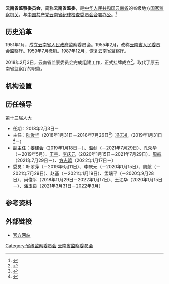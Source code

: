 {{Infobox PRCG
|机构名称 = 云南省监察委员会
|标志1    = National Emblem of the People's Republic of China.svg
|标志1说明 = 
|标志2    =
|标志2说明 =
|中共合署办公 = [[中国共产党云南省纪律检查委员会|中国共产党云南省纪律检查委员会]]
|人员链接 = 
|职位1    = 主任
|人员1    = [[冯志礼|冯志礼]]
|职位2    = 副主任
|人员2    = [[姜建会|姜建会]]、[[王宇_(1964年)|王　宇]]、[[周航|周　航]]、[[方志鸣|方志鸣]]
|人数2    = 4
|授权法源 = 
|组织法规 =
|成立时间 = 
|被接替者 = [[云南省监察厅|云南省监察厅]]
|业务上级 = [[中华人民共和国国家监察委员会|中华人民共和国国家监察委员会]]
|组织上级 = [[云南省人民代表大会|云南省人民代表大会]]<br />[[云南省人民代表大会常务委员会|云南省人民代表大会常务委员会]]
|中共上级 = [[中国共产党中央纪律检查委员会|中国共产党中央纪律检查委员会]]
|中共本级 = [[中国共产党云南省纪律检查委员会|中国共产党云南省纪律检查委员会]]（[[合署办公|合署办公]]）（监察委不设[[党组|党组]]）
|机构类型 = 省级[[中华人民共和国国家监察机关|国家监察机关]]
|行政级别 = 副省级
|下级链接 = 
|场所1    = 云南省监察委员会
|地址1    = 云南省昆明市西山区广福路8号
|邮编1    = 650000
|电话1    =
|场所2    =
|地址2    = 
|电话2    = 
|官网2    = 
|官网     = [http://www.jjjc.yn.gov.cn/ 官方网站]
}}

'''云南省监察委员会'''，简称'''云南省监委'''，是[[中华人民共和国|中华人民共和国]][[云南省|云南省]]的省级地方[[中华人民共和国国家监察机关|国家监察机关]]，与[[中国共产党云南省纪律检查委员会|中国共产党云南省纪律检查委员会]][[合署办公|合署办公]]。<ref>{{Cite web|title=国家监察体制改革试点的重大阶段性成果——省级监察委员会诞生记|url=http://www.ccdi.gov.cn/toutiao/201802/t20180202_163150.html|accessdate=2020-08-12|work=中国纪检监察报}}</ref>
== 历史沿革 ==
1951年1月，成立[[云南省人民政府|云南省人民政府]]监察委员会。1955年2月，改称[[云南省人民委员会|云南省人民委员会]]监察厅。1959年7月撤销。1987年12月，恢复云南省监察厅。

2018年2月3日，云南省监察委员会完成组建工作，正式挂牌成立<ref>{{cite web |author=胡远航 |title=云南省监察委员会挂牌成立 |url=http://www.chinanews.com/gn/2018/02-03/8440439.shtml |publisher=[[中国新闻网|中国新闻网]] |date=2018-02-03 |access-date=2020-09-26 |archive-date=2020-02-04 |archive-url=https://web.archive.org/web/20200204203728/http://www.chinanews.com./gn/2018/02-03/8440439.shtml |dead-url=no }}</ref>。取代了原云南省监察厅的职能。
== 机构设置 ==
{{columns-list|2|
*办公厅
*组织部
*宣传部
*研究室
*法规室
*党风政风监督室
*信访室
*案件监督管理室
*信息技术保障室
*第一至第八监督检查室
*第九至第十六审查调查室
*案件审理室
*纪检监察干部监督室
*国际合作室
}}
== 历任领导 ==
;第十三届人大
*任期：2018年2月3日－
*主任：[[陆俊华|陆俊华]]（2018年1月31日－2018年7月26日<ref>{{cite web |title=冯志礼任云南省监察委员会代理主任 陆俊华辞去主任职务 |url=http://district.ce.cn/newarea/sddy/201807/26/t20180726_29863554.shtml |publisher=中国经济网 |date=2018-07-26}}</ref>）{{to}}[[冯志礼|冯志礼]]（2019年1月31日<ref>{{cite web |title=冯志礼当选云南省监察委员会主任 |url=http://www.xinhuanet.com/politics/2019-01/31/c_1210052243.htm |publisher=新华网 |date=2019-01-31 |access-date=2020-09-26 |archive-date=2020-08-07 |archive-url=https://web.archive.org/web/20200807085523/http://www.xinhuanet.com/politics/2019-01/31/c_1210052243.htm |dead-url=no }}</ref>－）
*副主任：[[姜建会|姜建会]]（2019年1月18日－）、[[温剑|温剑]]（－2021年7月29日）、[[孔荣华|孔荣华]]（－2019年5月）、[[王宇_(1964年)|王宇]]、[[李庆元_(1970年)|李庆元]]（2020年1月15日－2021年7月29日）、[[周航|周航]]（2021年7月29日－）、[[方志鸣|方志鸣]]（2022年1月17日－）
*委员：叶翠萍（－2019年6月11日）、李庆元（－2020年1月15日）、周航（－2021年7月29日）、赵基（－2021年1月19日）、孟端平（－2020年9月28日）、尚俊平（2018年11月29日－2022年1月17日）、王江华（2020年1月15日－）、潘玉良（2021年3月31日－2022年3月）
== 参考资料 ==
{{reflist}}

== 外部链接 ==
* [http://www.jjjc.yn.gov.cn/ 官方网站] {{Wayback|url=http://www.jjjc.yn.gov.cn/ |date=20220308082228 }}
{{国家机关|云南省|level=高级}}
{{中华人民共和国各省级行政区|监察机关}}
{{中华人民共和国云南省正职领导人|nocat}}
{{云南省领导人}}

[[Category:省级监察委员会|Category:省级监察委员会]]
[[Category:云南省监察委员会|]]